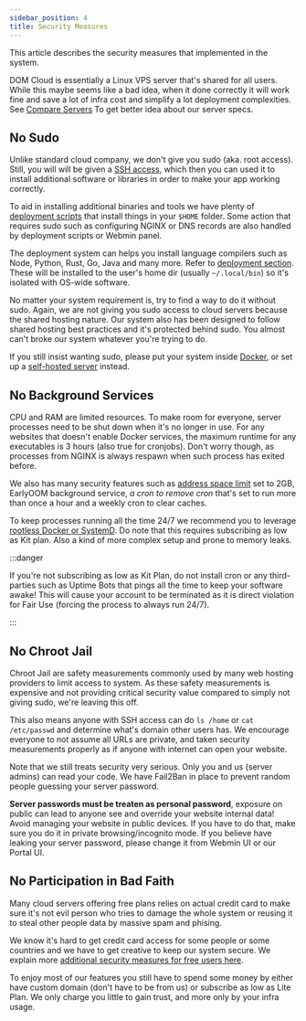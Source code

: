 ```yaml
---
sidebar_position: 4
title: Security Measures
---
```


This article describes the security measures that implemented in the system. 

DOM Cloud is essentially a Linux VPS server that's shared for all users. While this maybe seems like a bad idea, when it done correctly it will work fine and save a lot of infra cost and simplify a lot deployment complexities. See [Compare Servers](./compare-server.mdx) To get better idea about our server specs.

## No Sudo

Unlike standard cloud company, we don't give you sudo (aka. root access). Still, you will will be given a [SSH access](https://www.cloudflare.com/learning/access-management/what-is-ssh/), which then you can used it to install additional software or libraries in order to make your app working correctly.

To aid in installing additional binaries and tools we have plenty of [deployment scripts](../deployment/deploy.mdx) that install things in your `$HOME` folder. Some action that requires sudo such as configuring NGINX or DNS records are also handled by deployment scripts or Webmin panel.

The deployment system can helps you install language compilers such as Node, Python, Rust, Go, Java and many more. Refer to [deployment section](../deployment/index.mdx). These will be installed to the user's home dir (usually `~/.local/bin`) so it's isolated with OS-wide software.

No matter your system requirement is, try to find a way to do it without sudo. Again, we are not giving you sudo access to cloud servers because the shared hosting nature. Our system also has been designed to follow shared hosting best practices and it's protected behind sudo. You almost can't broke our system whatever you're trying to do.

If you still insist wanting sudo, please put your system inside [Docker](../deployment/docker.mdx), or set up a [self-hosted server](./self-hosting.mdx) instead.

## No Background Services

CPU and RAM are limited resources. To make room for everyone, server processes need to be shut down when it's no longer in use. For any websites that doesn't enable Docker services, the maximum runtime for any executables is 3 hours (also true for cronjobs). Don't worry though, as processes from NGINX is always respawn when such process has exited before.

We also has many security features such as [address space limit](https://www.man7.org/linux/man-pages/man5/limits.conf.5.html#:~:text=address%20space%20limit%20(KB)) set to 2GB, EarlyOOM background service, *a cron to remove cron* that's set to run more than once a hour and a weekly cron to clear caches.

To keep processes running all the time 24/7 we recommend you to leverage [rootless Docker or SystemD](../deployment/docker.mdx). Do note that this requires subscribing as low as Kit plan. Also a kind of more complex setup and prone to memory leaks.

:::danger

If you're not subscribing as low as Kit Plan, do not install cron or any third-parties such as Uptime Bots that pings all the time to keep your software awake! This will cause your account to be terminated as it is direct violation for Fair Use (forcing the process to always run 24/7).

:::

## No Chroot Jail

Chroot Jail are safety measurements commonly used by many web hosting providers to limit access to system. As these safety measurements is expensive and not providing critical security value compared to simply not giving sudo, we're leaving this off.

This also means anyone with SSH access can do `ls /home` or `cat /etc/passwd` and determine what's domain other users has. We encourage everyone to not assume all URLs are private, and taken security measurements properly as if anyone with internet can open your website.

Note that we still treats security very serious. Only you and us (server admins) can read your code. We have Fail2Ban in place to prevent random people guessing your server password. 

**Server passwords must be treaten as personal password**, exposure on public can lead to anyone see and override your website internal data! Avoid managing your website in public devices. If you have to do that, make sure you do it in private browsing/incognito mode. If you believe have leaking your server password, please change it from Webmin UI or our Portal UI.

## No Participation in Bad Faith

Many cloud servers offering free plans relies on actual credit card to make sure it's not evil person who tries to damage the whole system or reusing it to steal other people data by massive spam and phising.

We know it's hard to get credit card access for some people or some countries and we have to get creative to keep our system secure. We explain more [additional security measures for free users here](./free-plan.mdx). 

To enjoy most of our features you still have to spend some money by either have custom domain (don't have to be from us) or subscribe as low as Lite Plan. We only charge you little to gain trust, and more only by your infra usage.
